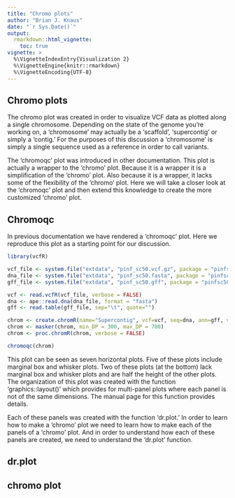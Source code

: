 ```yaml
---
title: "Chromo plots"
author: "Brian J. Knaus"
date: "`r Sys.Date()`"
output: 
  rmarkdown::html_vignette:
    toc: true
vignette: >
  %\VignetteIndexEntry{Visualization 2}
  %\VignetteEngine{knitr::rmarkdown}
  %\VignetteEncoding{UTF-8}
---
```



## Chromo plots


The chromo plot was created in order to visualize VCF data as plotted along a single chromosome.
Depending on the state of the genome you're working on, a 'chromosome' may actually be a 'scaffold', 'supercontig' or simply a 'contig.'
For the purposes of this discussion a 'chromosome' is simply a single sequence used as a reference in order to call variants.


The 'chromoqc' plot was introduced in other documentation.
This plot is actually a wrapper to the 'chromo' plot.
Because it is a wrapper it is a simplification of the 'chromo' plot.
Also because it is a wrapper, it lacks some of the flexibility of the 'chromo' plot.
Here we will take a closer look at the 'chromoqc' plot and then extend this knowledge to create the more customized 'chromo' plot.


## Chromoqc


In previous documentation we have rendered a 'chromoqc' plot.
Here we reproduce this plot as a starting point for our discussion.


```r
library(vcfR)

vcf_file <- system.file("extdata", "pinf_sc50.vcf.gz", package = "pinfsc50")
dna_file <- system.file("extdata", "pinf_sc50.fasta", package = "pinfsc50")
gff_file <- system.file("extdata", "pinf_sc50.gff", package = "pinfsc50")

vcf <- read.vcfR(vcf_file, verbose = FALSE)
dna <- ape::read.dna(dna_file, format = "fasta")
gff <- read.table(gff_file, sep="\t", quote="")

chrom <- create.chromR(name="Supercontig", vcf=vcf, seq=dna, ann=gff, verbose=FALSE)
chrom <- masker(chrom, min_DP = 300, max_DP = 700)
chrom <- proc.chromR(chrom, verbose = FALSE)
```



```r
chromoqc(chrom)
```


This plot can be seen as seven horizontal plots.
Five of these plots include marginal box and whisker plots.
Two of these plots (at the bottom) lack marginal box and whisker plots and are half the height of the other plots.
The organization of this plot was created with the function 'graphics::layout()' which provides for multi-panel plots where each panel is not of the same dimensions.
The manual page for this function provides details.


Each of these panels was created with the function 'dr.plot.'
In order to learn how to make a 'chromo' plot we need to learn how to make each of the panels of a 'chromo' plot.
And in order to understand how each of these panels are created, we need to understand the 'dr.plot' function.


## dr.plot



## chromo plot




